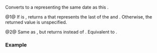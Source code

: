 {{cpp/chrono/year_month_weekday_last/title|operator sys_days|operator local_days}}
{{cpp/chrono/year_month_weekday_last/navbar}}
{{dcl begin}}
{{dcl|since=c++20|num=1|
constexpr operator std::chrono::sys_days() const noexcept;
}}
{{dcl|since=c++20|num=2|
constexpr explicit operator std::chrono::local_days() const noexcept;
}}
{{dcl end}}
Converts {{c|*this}} to a {{lc|std::chrono::time_point}} representing the same date as this {{tt|year_month_weekday_last}}.

@1@ If {{rlpf|ok}} is {{c|true}}, returns a {{tt|sys_days}} that represents the last {{rlpf|accessors|weekday}} of the {{rlpf|accessors|year}} and {{rlpf|accessors|month}}. Otherwise, the returned value is unspecified.

@2@ Same as {{v|1}}, but returns {{tt|local_days}} instead of {{tt|sys_days}}. Equivalent to {{c|local_days(sys_days(*this).time_since_epoch())}}.

===Example===
{{example
|code=
#include &lt;chrono&gt;
#include &lt;iostream&gt;
using namespace std::chrono;

int main()
{
    constexpr auto ymwdl{Tuesday[last]/11/2021};
    static_assert(static_cast&lt;local_days&gt;(ymwdl) ==
                  static_cast&lt;local_days&gt;(November/30/2021));
    // convert from field-based to serial-based to add days
    constexpr auto sd = static_cast&lt;sys_days&gt;(ymwdl);
    constexpr year_month_day ymd{sd + days(42)};
    std::cout &lt;&lt; ymd &lt;&lt; '\n';
}
|output=
2022-01-11
}}

{{langlinks|es|ja|ru|zh}}